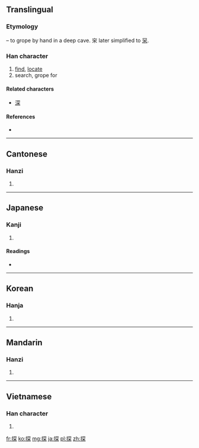 ==Translingual==
===Etymology===
{{Han compound|手|alt1=扌|t1=hand|穼|t2=deep|ls=ic}} – to grope by hand in a deep cave. 穼 later simplified to [[罙]].

===Han character===
{{Han char|rn=64|rad=手|as=08|sn=11|four=5709<sub>4</sub>|canj=手月金木 (QBCD)|ids=⿰[[扌]]⿱[[㓁]][[木]]}}

# [[find]], [[locate]]
# search, grope for

====Related characters====
* [[深]]

====References====
* {{Han ref|kx=0438.140|dkj=12276|dj=0788.120|hdz=31907.060|uh=63A2|ud=25506|bh=B1B4|bd=45492}}

----

==Cantonese==

===Hanzi===
{{yue-hanzi|jyut=|y=taam3}}

# {{defn|Cantonese|sort=手08}}

----

==Japanese==

===Kanji===
{{ja-kanji|grade=6|rs=手08}}

# {{defn|Japanese|sort=手08}}

====Readings====
* {{ja-readings|on=[[たん]] (tan)|kun=[[さぐる]] (saguru), [[さがす]] (sagasu)}}

----

==Korean==

===Hanja===
{{ko-hanja|hangeul=탐|eumhun=|rv=tam|mr=t'am|y=tham}}

# {{defn|Korean|sort=手08}}

----

==Mandarin==

===Hanzi===
{{cmn-hanzi|pin=[[tàn]] ([[tan4]])|wg=t'an<sup>4</sup>}}

# {{defn|Mandarin|sort=手08}}

----

==Vietnamese==

===Han character===
{{vi-hantu|[[tham]], [[thám]], [[phăm]], [[thăm]], [[thớm]], [[xăm]], [[xom]]|rs=手08}}

# {{defn|Vietnamese|sort=手08}}

[[fr:探]]
[[ko:探]]
[[mg:探]]
[[ja:探]]
[[pl:探]]
[[zh:探]]